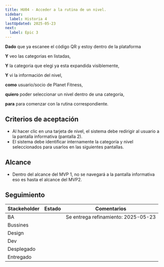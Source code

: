 ```yaml
---
title: HU04 - Acceder a la rutina de un nivel.
sidebar:
  label: Historia 4
lastUpdated: 2025-05-23
next:
  label: Epic 3
---
```



**Dado** que ya escanee el código QR y estoy dentro de la plataforma

**Y** veo las categorias en listadas,

**Y** la categoria que elegi ya esta expandida visiblemente,

**Y** vi la información del nivel,

**como** usuario/socio de Planet Fitness,

**quiero** poder seleccionar un nivel dentro de una categoría,

**para** para comenzar con la rutina correspondiente.


## Criterios de aceptación

  - Al hacer clic en una tarjeta de nivel, el sistema debe redirigir al usuario a la pantalla informativa (pantalla 2).
  - El sistema debe identificar internamente la categoría y nivel seleccionados para usarlos en las siguientes pantallas.

## Alcance
  - Dentro del alcance del MVP 1, no se navegará a la pantalla informativa eso es hasta el alcance del MVP2.

## Seguimiento

| Stackeholder |                     Estado                    |             Comentarios             |
|--------------|-----------------------------------------------|------------------------------------ |
| BA           | <Badge text="Done" variant="success" />       | Se entrega refinamiento: 2025-05-23 |
| Bussines     | <Badge text="Revisión" variant="note" />      |                                     |
| Design       | <Badge text="Pendiente" variant="caution" />  |                                     |
| Dev          | <Badge text="Pendiente" variant="caution" />  |                                     |
| Desplegado   | <Badge text="Pendiente" variant="caution" />  |                                     |
| Entregado    | <Badge text="Pendiente" variant="caution" />  |                                     |
